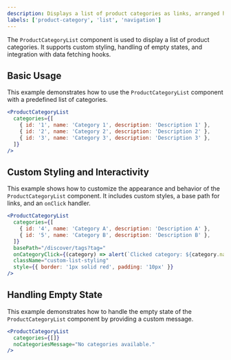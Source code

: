 ```yaml
---
description: Displays a list of product categories as links, arranged horizontally using Flexbox.
labels: ['product-category', 'list', 'navigation']
---
```


The `ProductCategoryList` component is used to display a list of product categories. It supports custom styling, handling of empty states, and integration with data fetching hooks.

## Basic Usage

This example demonstrates how to use the `ProductCategoryList` component with a predefined list of categories.

```jsx
<ProductCategoryList
  categories={[
    { id: '1', name: 'Category 1', description: 'Description 1' },
    { id: '2', name: 'Category 2', description: 'Description 2' },
    { id: '3', name: 'Category 3', description: 'Description 3' },
  ]}
/>
```
## Custom Styling and Interactivity
This example shows how to customize the appearance and behavior of the `ProductCategoryList` component. It includes custom styles, a base path for links, and an `onClick` handler.
```jsx
<ProductCategoryList
  categories={[
    { id: '4', name: 'Category A', description: 'Description A' },
    { id: '5', name: 'Category B', description: 'Description B' },
  ]}
  basePath="/discover/tags?tag="
  onCategoryClick={(category) => alert(`Clicked category: ${category.name}`)}
  className="custom-list-styling"
  style={{ border: '1px solid red', padding: '10px' }}
/>
```
## Handling Empty State
This example demonstrates how to handle the empty state of the `ProductCategoryList` component by providing a custom message.
```jsx
<ProductCategoryList
  categories={[]}
  noCategoriesMessage="No categories available."
/>